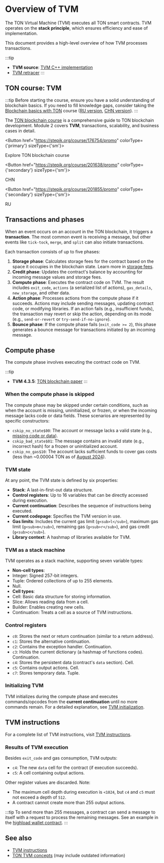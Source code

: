 
# Overview of TVM

The TON Virtual Machine (TVM) executes all TON smart contracts. TVM operates on the **stack principle**, which ensures efficiency and ease of implementation.

This document provides a high-level overview of how TVM processes transactions.

:::tip
- **TVM source**: [TVM C++ implementation](https://github.com/ton-blockchain/ton/tree/master/crypto/vm)
- [TVM retracer](https://retracer.ton.org/)
:::

## TON course: TVM

:::tip
Before starting the course, ensure you have a solid understanding of blockchain basics. If you need to fill knowledge gaps, consider taking the [Blockchain basics with TON](https://stepik.org/course/201294/promo) course ([RU version](https://stepik.org/course/202221/), [CHN version](https://stepik.org/course/200976/)).
:::

The [TON blockchain course](https://stepik.org/course/176754/) is a comprehensive guide to TON blockchain development. Module 2 covers **TVM**, transactions, scalability, and business cases in detail.

<Button href="https://stepik.org/course/176754/promo"
        colorType={'primary'} sizeType={'sm'}>

Explore TON blockchain course

</Button>

<Button href="https://stepik.org/course/201638/promo"
        colorType={'secondary'} sizeType={'sm'}>

CHN

</Button>

<Button href="https://stepik.org/course/201855/promo"
        colorType={'secondary'} sizeType={'sm'}>

RU

</Button>

## Transactions and phases

When an event occurs on an account in the TON blockchain, it triggers a **transaction**. The most common event is receiving a message, but other events like `tick-tock`, `merge`, and `split` can also initiate transactions.

Each transaction consists of up to five phases:

1. **Storage phase**: Calculates storage fees for the contract based on the space it occupies in the blockchain state. Learn more in [storage fees](/v3/documentation/smart-contracts/transaction-fees/fees-low-level#storage-fee).
2. **Credit phase**: Updates the contract's balance by accounting for incoming message values and storage fees.
3. **Compute phase**: Executes the contract code on TVM. The result includes `exit_code`, `actions` (a serialized list of actions), `gas_details`, `new_storage`, and other data.
4. **Action phase**: Processes actions from the compute phase if it succeeds. Actions may include sending messages, updating contract code, or modifying libraries. If an action fails (e.g., insufficient funds), the transaction may revert or skip the action, depending on its mode (e.g., `send-or-revert` or `try-send-if-no-ignore`).
5. **Bounce phase**: If the compute phase fails (`exit_code >= 2`), this phase generates a bounce message for transactions initiated by an incoming message.

## Compute phase

The compute phase involves executing the contract code on TVM.

:::tip
- **TVM 4.3.5**: [TON blockchain paper](https://docs.ton.org/assets/files/tblkch-6aaf006b94ee2843a982ebf21d7c1247.pdf)
:::

### When the compute phase is skipped

The compute phase may be skipped under certain conditions, such as when the account is missing, uninitialized, or frozen, or when the incoming message lacks code or data fields. These scenarios are represented by specific constructors:

- `cskip_no_state$00`: The account or message lacks a valid state (e.g., [missing code or data](https://testnet.tonviewer.com/transaction/7e78394d082882375a5d21affa6397dec60fc5a3ecbea87f401b0e460fb5c80c)).
- `cskip_bad_state$01`: The message contains an invalid state (e.g., incorrect hash) for a frozen or uninitialized account.
- `cskip_no_gas$10`: The account lacks sufficient funds to cover gas costs (less than ~0.00004 TON as of [August 2024](https://testnet.tonviewer.com/transaction/9789306d7b29318c90477aa3df6599ee4a897031162ad41a24decb87db65402b)).

### TVM state

At any point, the TVM state is defined by six properties:
- **Stack**: A last-in-first-out data structure.
- **Control registers**: Up to 16 variables that can be directly accessed during execution.
- **Current continuation**: Describes the sequence of instructions being executed.
- **Current codepage**: Specifies the TVM version in use.
- **Gas limits**: Includes the current gas limit (`g<sub>l</sub>`), maximum gas limit (`g<sub>m</sub>`), remaining gas (`g<sub>r</sub>`), and gas credit (`g<sub>c</sub>`).
- **Library context**: A hashmap of libraries available for TVM.

### TVM as a stack machine

TVM operates as a stack machine, supporting seven variable types:
- **Non-cell types**:
- Integer: Signed 257-bit integers.
- Tuple: Ordered collections of up to 255 elements.
- Null.
- **Cell types**:
- Cell: Basic data structure for storing information.
- Slice: Allows reading data from a cell.
- Builder: Enables creating new cells.
- Continuation: Treats a cell as a source of TVM instructions.

### Control registers

- `c0`: Stores the next or return continuation (similar to a return address).
- `c1`: Stores the alternative continuation.
- `c2`: Contains the exception handler. Continuation.
- `c3`: Holds the current dictionary (a hashmap of functions codes). Continuation.
- `c4`: Stores the persistent data (contract's `data` section). Cell.
- `c5`: Contains output actions. Cell.
- `c7`: Stores temporary data. Tuple.

### Initializing TVM

TVM initializes during the compute phase and executes commands/opcodes from the **current continuation** until no more commands remain. For a detailed explanation, see [TVM initialization](/v3/documentation/tvm/tvm-initialization).

## TVM instructions

For a complete list of TVM instructions, visit [TVM instructions](/v3/documentation/tvm/instructions).

### Results of TVM execution

Besides `exit_code` and gas consumption, TVM outputs:
- `c4`: The new `data` cell for the contract (if execution succeeds).
- `c5`: A cell containing output actions.

Other register values are discarded. Note:
- The maximum cell depth during execution is `<1024`, but `c4` and `c5` must not exceed a depth of `512`.
- A contract cannot create more than 255 output actions.

:::tip
To send more than 255 messages, a contract can send a message to itself with a request to process the remaining messages. See an example in the [highload wallet contract](https://github.com/ton-blockchain/highload-wallet-contract-v3/blob/main/contracts/highload-wallet-v3.func#L50).
:::

## See also

- [TVM instructions](/v3/documentation/tvm/instructions)
- [TON TVM concepts](https://ton.org/tvm.pdf) (may include outdated information)

